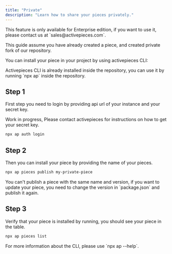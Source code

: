```yaml
---
title: "Private"
description: "Learn how to share your pieces privately."
---
```


<Tip>
This feature is only available for Enterprise edition, if you want to use it, please contact us at `sales@activepieces.com`.
</Tip>

This guide assume you have already created a piece, and created private fork of our repository.

You can install your piece in your project by using activepieces CLI:

<Tip>
Activepieces CLI is already installed inside the repository, you can use it by running `npx ap` inside the repository.
</Tip>

## Step 1

First step you need to login by providing api url of your instance and your secret key.

<Warning>
Work in progress, Please contact activepieces for instructions on how to get your secret key.
</Warning>

```bash
npx ap auth login
```

## Step 2

Then you can install your piece by providing the name of your pieces.

```bash
npx ap pieces publish my-private-piece
```

<Tip>
You can't publish a piece with the same name and version, if you want to update your piece, you need to change the version in `package.json` and publish it again.
</Tip>

## Step 3

Verify that your piece is installed by running, you should see your piece in the table.

```bash
npx ap pieces list
```

<Tip>
For more information about the CLI, please use `npx ap --help`.
</Tip>